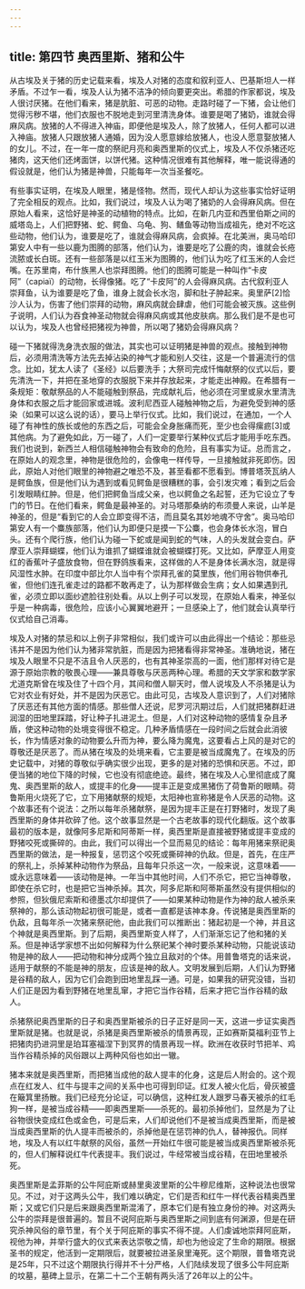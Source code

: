 ```yaml
---
---
---
```

title: 第四节 奥西里斯、猪和公牛
---




从古埃及关于猪的历史记载来看，埃及人对猪的态度和叙利亚人、巴基斯坦人一样矛盾。不过乍一看，埃及人认为猪不洁净的倾向要更突出。希腊的作家都说，埃及人很讨厌猪。在他们看来，猪是肮脏、可恶的动物。走路时碰了一下猪，会让他们觉得污秽不堪，他们衣服也不脱地走到河里清洗身体。谁要是喝了猪奶，谁就会得麻风病。放猪的人不得进入神庙，即便他是埃及人，除了放猪人，任何人都可以进入神庙。放猪人只跟放猪人通婚，因为没人愿意嫁给放猪人，也没人愿意娶放猪人的女儿。不过，在一年一度的祭祀月亮和奥西里斯的仪式上，埃及人不仅杀猪还吃猪肉，这天他们还烤面饼，以饼代猪。这种情况很难有其他解释，唯一能说得通的假设就是，他们认为猪是神兽，只能每年一次当圣餐吃。

有些事实证明，在埃及人眼里，猪是怪物。然而，现代人却认为这些事实恰好证明了完全相反的观点。比如，我们说过，埃及人认为喝了猪奶的人会得麻风病。但在原始人看来，这恰好是神圣的动植物的特点。比如，在新几内亚和西里伯斯之间的威塔岛上，人们把野猪、蛇、鳄鱼、乌龟、狗、鳝鱼等动物当成祖先，绝对不吃这些动物，他们认为，谁要是吃了，谁就会得麻风病，会疯掉。在北美洲，奥马哈印第安人中有一些以鹿为图腾的部落，他们认为，谁要是吃了公鹿的肉，谁就会长疮流脓或长白斑。还有一些部落是以红玉米为图腾的，他们认为吃了红玉米的人会烂嘴。在苏里南，布什族黑人也崇拜图腾。他们的图腾可能是一种叫作“卡皮阿”（capiaï）的动物，长得像猪。吃了“卡皮阿”的人会得麻风病。古代叙利亚人崇拜鱼，认为谁要是吃了鱼，谁身上就会长水泡，脚和肚子肿起来。奥里萨[2]恰沙人认为，伤害了他们崇拜的动物，麻风病就会肆虐，他们可能会被灭族。这些例子说明，人们认为吞食神圣动物就会得麻风病或其他皮肤病。那么我们是不是也可以认为，埃及人也曾经把猪视为神兽，所以喝了猪奶会得麻风病？

碰一下猪就得洗身洗衣服的做法，其实也可以证明猪是神兽的观点。接触到神物后，必须用清洗等方法先去掉沾染的神气才能和别人交往，这是一个普遍流行的信念。比如，犹太人读了《圣经》以后要洗手；大祭司完成忏悔献祭的仪式以后，要先清洗一下，并把在圣地穿的衣服脱下来并存放起来，才能走出神殿。在希腊有一条规矩：敬献祭品的人不能碰触到祭品，完成献礼后，他必须在河里或泉水里清洗身体和衣服之后才能回家或进城。波利尼西亚人碰触神物之后，为避免受到神的感染（如果可以这么说的话），要马上举行仪式。比如，我们说过，在通加，一个人碰了有神性的族长或他的东西之后，可能会全身胀痛而死，至少也会得瘰疬[3]或其他病。为了避免如此，万一碰了，人们一定要举行某种仪式后才能用手吃东西。我们也说到，新西兰人相信碰触神物会有致命的危险，且有事实为证。总而言之，在原始人的观念里，神物是很危险的，会像电一样传导，一旦接触就非死即伤。因此，原始人对他们眼里的神物避之唯恐不及，甚至看都不愿看到。博普塔茨瓦纳人是鳄鱼族，但是他们认为遇到或看见鳄鱼是很糟糕的事，会引发灾难；看到之后会引发眼睛红肿。但是，他们把鳄鱼当成父亲，也以鳄鱼之名起誓，还为它设立了专门的节日。在他们看来，鳄鱼是最神圣的。对马塔那桑纳的布须曼人来说，山羊是神圣的，但是“看到它的人会立即变得不洁，而且莫名其妙地魂不守舍”。奥马哈印第安人有一个麋族部落，他们认为即便只是摸一下公麋，也会身体长水泡，冒白头。还有个爬行族，他们认为碰一下蛇或是闻到蛇的气味，人的头发就会变白。萨摩亚人崇拜蝴蝶，他们认为谁抓了蝴蝶谁就会被蝴蝶打死。又比如，萨摩亚人用变红的香蕉叶子盛放食物，但在野鸽族看来，这样做的人不是身体长满水泡，就是得风湿性水肿。在印度中部比尔人当中有个崇拜孔雀的莫里族，他们用谷物供奉孔雀，但他们连孔雀走过的路都不敢再走了，认为那样做会生病；女人如果遇到孔雀，必须立即以面纱遮脸往别处看。从以上例子可以发现，在原始人看来，神圣似乎是一种病毒，很危险，应该小心翼翼地避开；一旦感染上了，他们就会认真举行仪式给自己消毒。

埃及人对猪的禁忌和以上例子非常相似，我们或许可以由此得出一个结论：那些忌讳并不是因为他们认为猪非常肮脏，而是因为把猪看得非常神圣。准确地说，猪在埃及人眼里不只是不洁且令人厌恶的，也有其神圣崇高的一面，他们那样对待它是源于原始宗教的敬畏心理——兼具尊敬与厌恶两种心理。希腊的天文学家和数学家尤道克斯曾在埃及住了十四个月，其间和僧人聊天时，僧人说埃及人不杀猪是认为它对农业有好处，并不是因为厌恶它。由此可见，古埃及人意识到了，人们对猪除了厌恶还有其他方面的情感。那些僧人还说，尼罗河汛期过后，人们就把猪群赶进润湿的田地里踩踏，好让种子扎进泥土。但是，人们对这种动物的感情复杂且矛盾，使这种动物的处境变得很不稳定。几种矛盾情感在一段时间之后就会此消彼长，作为情感对象的动物要么升而为神，要么降为魔鬼，这要看占上风的是对它的尊敬还是厌恶了。而从猪在埃及的处境来看，它主要是被当成魔鬼了。在埃及的历史记载中，对猪的尊敬似乎确实很少出现，更多的是对猪的恐惧和厌恶。不过，即便当猪的地位下降的时候，它也没有彻底绝迹。最终，猪在埃及人心里彻底成了魔鬼、奥西里斯的敌人，或提丰的化身——提丰正是变成黑猪伤了荷鲁斯的眼睛。荷鲁斯用火烧死了它，立下用猪献祭的规矩，太阳神也宣称猪是令人厌恶的动物。这个故事还有个说法：之所以每年杀猪献祭，是因为提丰正是在打野猪时，发现了奥西里斯的身体并砍碎了他。这个故事显然是一个古老故事的现代化翻版。这个故事最初的版本是，就像阿多尼斯和阿蒂斯一样，奥西里斯是直接被野猪或提丰变成的野猪咬死或撕碎的。由此，我们可以得出一个显而易见的结论：每年用猪来祭祀奥西里斯的做法，是一种报复，惩罚这个咬死或撕碎神的仇敌。但是，首先，在庄严的祭礼上，杀掉某种动物作为祭品，且每年只杀这一次，一般来说，这意味着——或永远意味着——该动物是神。一年当中其他时间，人们不杀它，把它当神尊敬，即使在杀它时，也是把它当神杀掉。其次，阿多尼斯和阿蒂斯虽然没有提供相似的参照，但狄俄尼索斯和德墨忒尔却提供了——如果某种动物是作为神的敌人被杀来祭神的，那么该动物起初很可能是，或者一直都是该神本身。传说猪是奥西里斯的仇敌，且每年杀一次猪来祭祀他，由此我们可以推断出：猪起初是一个神，并且这个神就是奥西里斯。到了后期，奥西里斯变人样了，人们渐渐忘记了他和猪的关系。但是神话学家想不出如何解释为什么祭祀某个神时要杀某种动物，只能说该动物是神的敌人——把动物和神分成两个独立且敌对的个体。用普鲁塔克的话来说，适用于献祭的不能是神的朋友，应该是神的敌人。文明发展到后期，人们认为野猪是谷精的敌人，因为它们会跑到田地里乱踩一通。可是，如果我的研究没错，当初人们正是因为看到野猪在地里乱窜，才把它当作谷精，后来才把它当作谷精的敌人。

杀猪祭祀奥西里斯的日子和奥西里斯被杀的日子正好是同一天，这进一步证实奥西里斯就是猪。也就是说，杀猪是奥西里斯被杀的情景再现，正如赛斯莫福利亚节上把猪肉扔进洞里是珀耳塞福涅下到冥界的情景再现一样。欧洲在收获时节把羊、鸡当作谷精杀掉的风俗跟以上两种风俗也如出一辙。

猪本来就是奥西里斯，而把猪当成他的敌人提丰的化身，这是后人附会的。这个观点在红发人、红牛与提丰之间的关系中也可得到印证。红发人被火化后，骨灰被盛在簸箕里扬散。我们已经充分论证，可以确信，这种红发人跟罗马春天被杀的红毛狗一样，是被当成谷精——即奥西里斯——杀死的。最初杀掉他们，显然是为了让谷物很快变成红色或金色，可是后来，人们却说他们不是被当成奥西里斯，而是被当成奥西里斯的仇人提丰而被杀的，杀掉他是在惩罚神的仇人，替神报仇。同样地，埃及人有以红牛献祭的风俗，虽然一开始红牛很可能是被当成奥西里斯被杀死的，但人们解释说红牛代表提丰。我们说过，牛经常被当成谷精，在田地里被杀死。

奥西里斯是孟菲斯的公牛阿庇斯或赫里奥波里斯的公牛穆尼维斯，这种说法也很常见。不过，对于这两头公牛，我们难以确定，它们是否和红牛一样代表谷精奥西里斯；又或它们只是后来跟奥西里斯混淆了，原本它们是有独立身份的神。对这两头公牛的崇拜是很普遍的。暂且不说阿庇斯与奥西里斯之间到底有何渊源，但是在研究杀神风俗的章节里，有个关于阿庇斯的事实不得不提。人们虔诚地崇拜阿庇斯，视他为神，并举行盛大的仪式来表达崇敬之情，却也为他设定了生命的期限。根据圣书的规定，他活到一定期限后，就要被拉进圣泉里淹死。这个期限，普鲁塔克说是25年，只不过这个期限执行得并不十分严格，人们陆续发现了很多公牛阿庇斯的坟墓，墓碑上显示，在第二十二个王朝有两头活了26年以上的公牛。